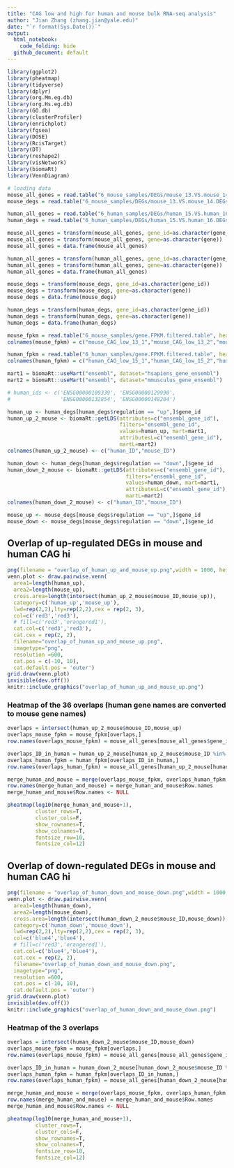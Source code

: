 ```yaml
---
title: "CAG low and high for human and mouse bulk RNA-seq analysis"
author: "Jian Zhang (zhang.jian@yale.edu)"
date: "`r format(Sys.Date())`"
output: 
  html_notebook: 
    code_folding: hide
  github_document: default
---
```

```r
library(ggplot2)
library(pheatmap)
library(tidyverse)
library(dplyr)
library(org.Mm.eg.db)
library(org.Hs.eg.db)
library(GO.db)
library(clusterProfiler)
library(enrichplot)
library(fgsea)
library(DOSE)
library(RcisTarget)
library(DT)
library(reshape2)
library(visNetwork)
library(biomaRt)
library(VennDiagram)
```

```r
# loading data
mouse_all_genes = read.table("6_mouse_samples/DEGs/mouse_13.VS.mouse_14.all.table", header=T, row.names = 1)
mouse_degs = read.table("6_mouse_samples/DEGs/mouse_13.VS.mouse_14.DEGs.table", header=T, row.names = 1)

human_all_genes = read.table("6_human_samples/DEGs/human_15.VS.human_16.all.table", header=T, row.names = 1)
human_degs = read.table("6_human_samples/DEGs/human_15.VS.human_16.DEGs.table", header=T, row.names = 1)

mouse_all_genes = transform(mouse_all_genes, gene_id=as.character(gene_id))
mouse_all_genes = transform(mouse_all_genes, gene=as.character(gene))
mouse_all_genes = data.frame(mouse_all_genes)

human_all_genes = transform(human_all_genes, gene_id=as.character(gene_id))
human_all_genes = transform(human_all_genes, gene=as.character(gene))
human_all_genes = data.frame(human_all_genes)

mouse_degs = transform(mouse_degs, gene_id=as.character(gene_id))
mouse_degs = transform(mouse_degs, gene=as.character(gene))
mouse_degs = data.frame(mouse_degs)

human_degs = transform(human_degs, gene_id=as.character(gene_id))
human_degs = transform(human_degs, gene=as.character(gene))
human_degs = data.frame(human_degs)

mouse_fpkm = read.table("6_mouse_samples/gene.FPKM.filtered.table", header=T, row.names = 1)
colnames(mouse_fpkm) = c("mouse_CAG_low_13_1","mouse_CAG_low_13_2","mouse_CAG_low_13_3","mouse_CAG_hi_14_1","mouse_CAG_hi_14_2","mouse_CAG_hi_14_3")

human_fpkm = read.table("6_human_samples/gene.FPKM.filtered.table", header=T, row.names = 1)
colnames(human_fpkm) = c("human_CAG_low_15_1","human_CAG_low_15_2","human_CAG_low_15_3","human_CAG_hi_16_1","human_CAG_hi_16_2","human_CAG_hi_16_3")
```

```r
mart1 = biomaRt::useMart("ensembl", dataset="hsapiens_gene_ensembl")
mart2 = biomaRt::useMart("ensembl", dataset="mmusculus_gene_ensembl") 

# human_ids <- c('ENSG00000109339', 'ENSG00000129990', 
#                'ENSG00000132854', 'ENSG00000148204')

human_up <- human_degs[human_degs$regulation == "up",]$gene_id
human_up_2_mouse <- biomaRt::getLDS(attributes=c("ensembl_gene_id"),
                                    filters="ensembl_gene_id", 
                                    values=human_up, mart=mart1,
                                    attributesL=c("ensembl_gene_id"),
                                    martL=mart2)
colnames(human_up_2_mouse) <- c("human_ID","mouse_ID")

human_down <- human_degs[human_degs$regulation == "down",]$gene_id
human_down_2_mouse <- biomaRt::getLDS(attributes=c("ensembl_gene_id"),
                                      filters="ensembl_gene_id", 
                                      values=human_down, mart=mart1,
                                      attributesL=c("ensembl_gene_id"), 
                                      martL=mart2)
colnames(human_down_2_mouse) <- c("human_ID","mouse_ID")

mouse_up <- mouse_degs[mouse_degs$regulation == "up",]$gene_id
mouse_down <- mouse_degs[mouse_degs$regulation == "down",]$gene_id
```

## Overlap of up-regulated DEGs in mouse and human CAG hi
```r
png(filename = "overlap_of_human_up_and_mouse_up.png",width = 1000, height = 600)
venn.plot <- draw.pairwise.venn(
  area1=length(human_up),
  area2=length(mouse_up),
  cross.area=length(intersect(human_up_2_mouse$mouse_ID,mouse_up)),
  category=c('human_up','mouse_up'),
  lwd=rep(2,2),lty=rep(2,2),cex = rep(2, 3),
  col=c('red3','red3'),
  # fill=c('red3','orangered1'),
  cat.col=c('red3','red3'),
  cat.cex = rep(2, 2),
  filename="overlap_of_human_up_and_mouse_up.png",
  imagetype="png",
  resolution =600,
  cat.pos = c(-10, 10),
  cat.default.pos = 'outer')
grid.draw(venn.plot)
invisible(dev.off())
knitr::include_graphics("overlap_of_human_up_and_mouse_up.png")
```

### Heatmap of the 36 overlaps (human gene names are converted to mouse gene names)
```r
overlaps = intersect(human_up_2_mouse$mouse_ID,mouse_up)
overlaps_mouse_fpkm = mouse_fpkm[overlaps,]
row.names(overlaps_mouse_fpkm) = mouse_all_genes[mouse_all_genes$gene_id %in% overlaps,]$gene

overlaps_ID_in_human = human_up_2_mouse[human_up_2_mouse$mouse_ID %in% overlaps,]$human_ID
overlaps_human_fpkm = human_fpkm[overlaps_ID_in_human,]
row.names(overlaps_human_fpkm) = mouse_all_genes[human_up_2_mouse[human_up_2_mouse$human_ID %in% overlaps_ID_in_human,]$mouse_ID,]$gene

merge_human_and_mouse = merge(overlaps_mouse_fpkm, overlaps_human_fpkm, by = "row.names")
row.names(merge_human_and_mouse) = merge_human_and_mouse$Row.names
merge_human_and_mouse$Row.names <- NULL

pheatmap(log10(merge_human_and_mouse+1),
         cluster_rows=T,
         cluster_cols=F,
         show_rownames=T,
         show_colnames=T,
         fontsize_row=10,
         fontsize_col=12)
```


## Overlap of down-regulated DEGs in mouse and human CAG hi
```r
png(filename = "overlap_of_human_down_and_mouse_down.png",width = 1000, height = 600)
venn.plot <- draw.pairwise.venn(
  area1=length(human_down),
  area2=length(mouse_down),
  cross.area=length(intersect(human_down_2_mouse$mouse_ID,mouse_down)),
  category=c('human_down','mouse_down'),
  lwd=rep(2,2),lty=rep(2,2),cex = rep(2, 3),
  col=c('blue4','blue4'),
  # fill=c('red3','orangered1'),
  cat.col=c('blue4','blue4'),
  cat.cex = rep(2, 2),
  filename="overlap_of_human_down_and_mouse_down.png",
  imagetype="png",
  resolution =600,
  cat.pos = c(-10, 10),
  cat.default.pos = 'outer')
grid.draw(venn.plot)
invisible(dev.off())
knitr::include_graphics("overlap_of_human_down_and_mouse_down.png")
```

### Heatmap of the 3 overlaps
```r
overlaps = intersect(human_down_2_mouse$mouse_ID,mouse_down)
overlaps_mouse_fpkm = mouse_fpkm[overlaps,]
row.names(overlaps_mouse_fpkm) = mouse_all_genes[mouse_all_genes$gene_id %in% overlaps,]$gene

overlaps_ID_in_human = human_down_2_mouse[human_down_2_mouse$mouse_ID %in% overlaps,]$human_ID
overlaps_human_fpkm = human_fpkm[overlaps_ID_in_human,]
row.names(overlaps_human_fpkm) = mouse_all_genes[human_down_2_mouse[human_down_2_mouse$human_ID %in% overlaps_ID_in_human,]$mouse_ID,]$gene

merge_human_and_mouse = merge(overlaps_mouse_fpkm, overlaps_human_fpkm, by = "row.names")
row.names(merge_human_and_mouse) = merge_human_and_mouse$Row.names
merge_human_and_mouse$Row.names <- NULL

pheatmap(log10(merge_human_and_mouse+1),
         cluster_rows=T,
         cluster_cols=F,
         show_rownames=T,
         show_colnames=T,
         fontsize_row=10,
         fontsize_col=12)
```
